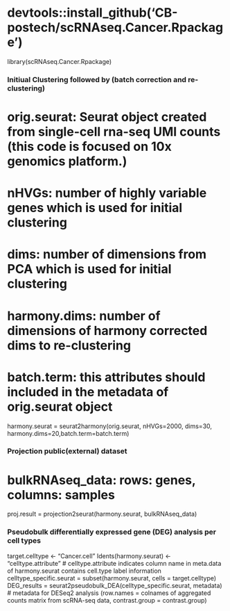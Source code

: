 # devtools::install_github('CB-postech/scRNAseq.Cancer.Rpackage')
library(scRNAseq.Cancer.Rpackage)

### Initiual Clustering followed by (batch correction and re-clustering)

# orig.seurat: Seurat object created from single-cell rna-seq UMI counts (this code is focused on 10x genomics platform.)
# nHVGs: number of highly variable genes which is used for initial clustering
# dims: number of dimensions from PCA which is used for initial clustering
# harmony.dims: number of dimensions of harmony corrected dims to re-clustering
# batch.term: this attributes should included in the metadata of orig.seurat object
harmony.seurat = seurat2harmony(orig.seurat, nHVGs=2000, dims=30, harmony.dims=20,batch.term=batch.term)
  
### Projection public(external) dataset    
# bulkRNAseq_data: rows: genes, columns: samples    
proj.result = projection2seurat(harmony.seurat, bulkRNAseq_data)

### Pseudobulk differentially expressed gene (DEG) analysis per cell types
target.celltype <- "Cancer.cell"
Idents(harmony.seurat) <- "celltype.attribute" # celltype.attribute indicates column name in meta.data of harmony.seurat contains cell.type label information
celltype_specific.seurat = subset(harmony.seurat, cells = target.celltype)
DEG_results = seurat2pseudobulk_DEA(celltype_specific.seurat, metadata) # metadata for DESeq2 analysis (row.names = colnames of aggregated counts matrix from scRNA-seq data, contrast.group = contrast.group)

